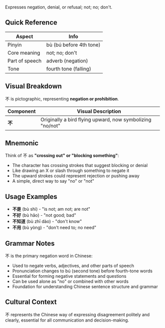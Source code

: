 Expresses negation, denial, or refusal; not; no; don't.

## Quick Reference

| Aspect         | Info                        |
| -------------- | --------------------------- |
| Pinyin         | bù (bú before 4th tone)     |
| Core meaning   | not; no; don't              |
| Part of speech | adverb (negation)           |
| Tone           | fourth tone (falling)       |

## Visual Breakdown

不 is pictographic, representing **negation or prohibition**.

| Component | Visual Description                                             |
| --------- | -------------------------------------------------------------- |
| **不**    | Originally a bird flying upward, now symbolizing "no/not"    |

## Mnemonic

Think of 不 as **"crossing out" or "blocking something"**:

- The character has crossing strokes that suggest blocking or denial
- Like drawing an X or slash through something to negate it
- The upward strokes could represent rejection or pushing away
- A simple, direct way to say "no" or "not"

## Usage Examples

- **不是** (bù shì) - "is not; am not; are not"
- **不好** (bù hǎo) - "not good; bad"
- **不知道** (bù zhī dào) - "don't know"
- **不用** (bù yòng) - "don't need to; no need"

## Grammar Notes

不 is the primary negation word in Chinese:
- Used to negate verbs, adjectives, and other parts of speech
- Pronunciation changes to bú (second tone) before fourth-tone words
- Essential for forming negative statements and questions
- Can be used alone as "no" or combined with other words
- Foundation for understanding Chinese sentence structure and grammar

## Cultural Context

不 represents the Chinese way of expressing disagreement politely and clearly, essential for all communication and decision-making.
